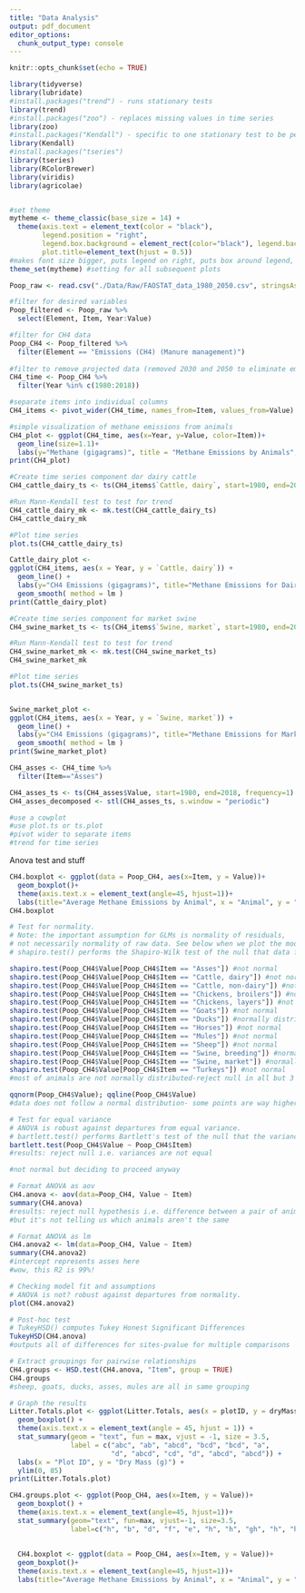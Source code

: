 ```yaml
---
title: "Data Analysis"
output: pdf_document
editor_options: 
  chunk_output_type: console
---
```


```r
knitr::opts_chunk$set(echo = TRUE)
```

```r
library(tidyverse)
library(lubridate)
#install.packages("trend") - runs stationary tests
library(trend)
#install.packages("zoo") - replaces missing values in time series
library(zoo)
#install.packages("Kendall") - specific to one stationary test to be performed
library(Kendall)
#install.packages("tseries")
library(tseries)
library(RColorBrewer)
library(viridis)
library(agricolae)


#set theme
mytheme <- theme_classic(base_size = 14) + 
  theme(axis.text = element_text(color = "black"), 
        legend.position = "right", 
        legend.box.background = element_rect(color="black"), legend.background = element_blank(),  
        plot.title=element_text(hjust = 0.5))
#makes font size bigger, puts legend on right, puts box around legend, centers title in middle
theme_set(mytheme) #setting for all subsequent plots
```

```r
Poop_raw <- read.csv("./Data/Raw/FAOSTAT_data_1980_2050.csv", stringsAsFactors = TRUE)

#filter for desired variables
Poop_filtered <- Poop_raw %>% 
  select(Element, Item, Year:Value)

#filter for CH4 data
Poop_CH4 <- Poop_filtered %>% 
  filter(Element == "Emissions (CH4) (Manure management)")  
  
#filter to remove projected data (removed 2030 and 2050 to eliminate empty years for time series) 
CH4_time <- Poop_CH4 %>% 
  filter(Year %in% c(1980:2018))

#separate items into individual columns
CH4_items <- pivot_wider(CH4_time, names_from=Item, values_from=Value)

```



```r
#simple visualization of methane emissions from animals 
CH4_plot <- ggplot(CH4_time, aes(x=Year, y=Value, color=Item))+
  geom_line(size=1.1)+
  labs(y="Methane (gigagrams)", title = "Methane Emissions by Animals", col="Animal")
print(CH4_plot)
```

```r
#Create time series component dor dairy cattle
CH4_cattle_dairy_ts <- ts(CH4_items$`Cattle, dairy`, start=1980, end=2018)

#Run Mann-Kendall test to test for trend
CH4_cattle_dairy_mk <- mk.test(CH4_cattle_dairy_ts)
CH4_cattle_dairy_mk

#Plot time series
plot.ts(CH4_cattle_dairy_ts)

Cattle_dairy_plot <-
ggplot(CH4_items, aes(x = Year, y = `Cattle, dairy`)) +
  geom_line() +
  labs(y="CH4 Emissions (gigagrams)", title="Methane Emissions for Dairy Cattle", x="Year") +
  geom_smooth( method = lm )
print(Cattle_dairy_plot)

```


```r
#Create time series component for market swine
CH4_swine_market_ts <- ts(CH4_items$`Swine, market`, start=1980, end=2018)

#Run Mann-Kendall test to test for trend
CH4_swine_market_mk <- mk.test(CH4_swine_market_ts)
CH4_swine_market_mk

#Plot time series
plot.ts(CH4_swine_market_ts)


Swine_market_plot <-
ggplot(CH4_items, aes(x = Year, y = `Swine, market`)) +
  geom_line() +
  labs(y="CH4 Emissions (gigagrams)", title="Methane Emissions for Market Swine", x="Year") +
  geom_smooth( method = lm )
print(Swine_market_plot)
```



```r
CH4_asses <- CH4_time %>% 
  filter(Item=="Asses")

CH4_asses_ts <- ts(CH4_asses$Value, start=1980, end=2018, frequency=1)
CH4_asses_decomposed <- stl(CH4_asses_ts, s.window = "periodic")

#use a cowplot
#use plot.ts or ts.plot
#pivot wider to separate items
#trend for time series

```

Anova test and stuff
```r
CH4.boxplot <- ggplot(data = Poop_CH4, aes(x=Item, y = Value))+
  geom_boxplot()+
  theme(axis.text.x = element_text(angle=45, hjust=1))+
  labs(title="Average Methane Emissions by Animal", x = "Animal", y = "CH4 Emissions (gigagrams)")
CH4.boxplot
```



```r
# Test for normality. 
# Note: the important assumption for GLMs is normality of residuals, 
# not necessarily normality of raw data. See below when we plot the model.
# shapiro.test() performs the Shapiro-Wilk test of the null that data follows a normal distribution

shapiro.test(Poop_CH4$Value[Poop_CH4$Item == "Asses"]) #not normal
shapiro.test(Poop_CH4$Value[Poop_CH4$Item == "Cattle, dairy"]) #not normal
shapiro.test(Poop_CH4$Value[Poop_CH4$Item == "Cattle, non-dairy"]) #not normal
shapiro.test(Poop_CH4$Value[Poop_CH4$Item == "Chickens, broilers"]) #not normal
shapiro.test(Poop_CH4$Value[Poop_CH4$Item == "Chickens, layers"]) #not normal
shapiro.test(Poop_CH4$Value[Poop_CH4$Item == "Goats"]) #not normal
shapiro.test(Poop_CH4$Value[Poop_CH4$Item == "Ducks"]) #normally distributed
shapiro.test(Poop_CH4$Value[Poop_CH4$Item == "Horses"]) #not normal
shapiro.test(Poop_CH4$Value[Poop_CH4$Item == "Mules"]) #not normal
shapiro.test(Poop_CH4$Value[Poop_CH4$Item == "Sheep"]) #not normal
shapiro.test(Poop_CH4$Value[Poop_CH4$Item == "Swine, breeding"]) #normally dist
shapiro.test(Poop_CH4$Value[Poop_CH4$Item == "Swine, market"]) #normally dist
shapiro.test(Poop_CH4$Value[Poop_CH4$Item == "Turkeys"]) #not normal
#most of animals are not normally distributed-reject null in all but 3 cases

qqnorm(Poop_CH4$Value); qqline(Poop_CH4$Value)
#data does not follow a normal distribution- some points are way higher quantiles

# Test for equal variance
# ANOVA is robust against departures from equal variance.
# bartlett.test() performs Bartlett's test of the null that the variances in each of the groups (samples) are the same.
bartlett.test(Poop_CH4$Value ~ Poop_CH4$Item)
#results: reject null i.e. variances are not equal

#not normal but deciding to proceed anyway
```

```r
# Format ANOVA as aov
CH4.anova <- aov(data=Poop_CH4, Value ~ Item)
summary(CH4.anova)
#results: reject null hypothesis i.e. difference between a pair of animals is statistically significant
#but it's not telling us which animals aren't the same

# Format ANOVA as lm
CH4.anova2 <- lm(data=Poop_CH4, Value ~ Item)
summary(CH4.anova2)
#intercept represents asses here
#wow, this R2 is 99%!

# Checking model fit and assumptions
# ANOVA is not? robust against departures from normality.
plot(CH4.anova2)
```


```r
# Post-hoc test
# TukeyHSD() computes Tukey Honest Significant Differences
TukeyHSD(CH4.anova)
#outputs all of differences for sites-pvalue for multiple comparisons

# Extract groupings for pairwise relationships
CH4.groups <- HSD.test(CH4.anova, "Item", group = TRUE)
CH4.groups
#sheep, goats, ducks, asses, mules are all in same grouping

# Graph the results
Litter.Totals.plot <- ggplot(Litter.Totals, aes(x = plotID, y = dryMass)) +
  geom_boxplot() +
  theme(axis.text.x = element_text(angle = 45, hjust = 1)) +
  stat_summary(geom = "text", fun = max, vjust = -1, size = 3.5,
               label = c("abc", "ab", "abcd", "bcd", "bcd", "a", 
                         "d", "abcd", "cd", "d", "abcd", "abcd")) +
  labs(x = "Plot ID", y = "Dry Mass (g)") +
  ylim(0, 85)
print(Litter.Totals.plot)

CH4.groups.plot <- ggplot(Poop_CH4, aes(x=Item, y = Value))+
  geom_boxplot() + 
  theme(axis.text.x = element_text(angle=45, hjust=1))+
  stat_summary(geom="text", fun=max, vjust=-1, size=3.5,
               label=c("h", "b", "d", "f", "e", "h", "h", "gh", "h", "h", "c", "a", "fh"))
  
  
  CH4.boxplot <- ggplot(data = Poop_CH4, aes(x=Item, y = Value))+
  geom_boxplot()+
  theme(axis.text.x = element_text(angle=45, hjust=1))+
  labs(title="Average Methane Emissions by Animal", x = "Animal", y = "CH4 Emissions (gigagrams)")

```

